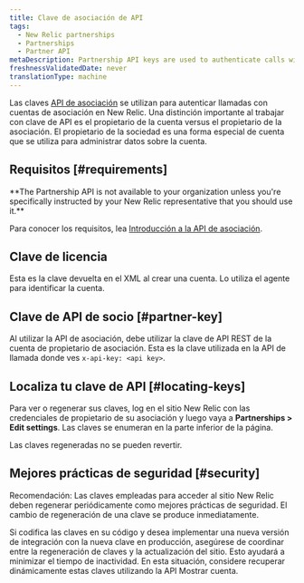 ```yaml
---
title: Clave de asociación de API
tags:
  - New Relic partnerships
  - Partnerships
  - Partner API
metaDescription: Partnership API keys are used to authenticate calls with partnership accounts in New Relic.
freshnessValidatedDate: never
translationType: machine
---
```


Las claves [API de asociación](/docs/new-relic-partnerships/partner-integration-guide/partner-account-maintenance/partner-api/) se utilizan para autenticar llamadas con cuentas de asociación en New Relic. Una distinción importante al trabajar con clave de API es el propietario de la cuenta versus el propietario de la asociación. El propietario de la sociedad es una forma especial de cuenta que se utiliza para administrar datos sobre la cuenta.

## Requisitos [#requirements]

<DNT>
  **The Partnership API is not available to your organization unless you're specifically instructed by your New Relic representative that you should use it.**
</DNT>

Para conocer los requisitos, lea [Introducción a la API de asociación](/docs/new-relic-partnerships/partner-integration-guide/partner-account-maintenance/partner-api/).

## Clave de licencia

Esta es la clave devuelta en el XML al crear una cuenta. Lo utiliza el agente para identificar la cuenta.

## Clave de API de socio [#partner-key]

Al utilizar la API de asociación, debe utilizar la clave de API REST de la cuenta de propietario de asociación. Esta es la clave utilizada en la API de llamada donde ves `x-api-key: <api key>`.

## Localiza tu clave de API [#locating-keys]

Para ver o regenerar sus claves, log en el sitio New Relic con las credenciales de propietario de su asociación y luego vaya a <DNT>**Partnerships > Edit settings**</DNT>. Las claves se enumeran en la parte inferior de la página.

<Callout variant="caution">
  Las claves regeneradas no se pueden revertir.
</Callout>

## Mejores prácticas de seguridad [#security]

Recomendación: Las claves empleadas para acceder al sitio New Relic deben regenerar periódicamente como mejores prácticas de seguridad. El cambio de regeneración de una clave se produce inmediatamente.

Si codifica las claves en su código y desea implementar una nueva versión de integración con la nueva clave en producción, asegúrese de coordinar entre la regeneración de claves y la actualización del sitio. Esto ayudará a minimizar el tiempo de inactividad. En esta situación, considere recuperar dinámicamente estas claves utilizando la API Mostrar cuenta.
